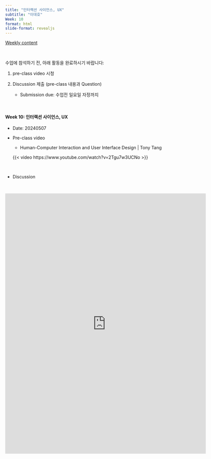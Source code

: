 ```yaml
---
title: "인터랙션 사이언스, UX"
subtitle: "이대호" 
Week: 10
format: html
slide-format: revealjs
---
```


[Weekly content](https://changjunlee.com/teaching/cul_tech_101/weekly_2/)

<br>

수업에 참석하기 전, 아래 활동을 완료하시기 바랍니다:

1.  pre-class video 시청

2.  Discussion 제출 (pre-class 내용과 Question)

    -   Submission due: 수업전 일요일 자정까지


<br>

#### **Week 10: 인터랙션 사이언스, UX**

-   Date: 20240507

-   Pre-class video

    -   Human-Computer Interaction and User Interface Design \| Tony Tang

    {{< video https://www.youtube.com/watch?v=2Tgu7w3UCNo >}}


<br>

-   Discussion

<br>

<iframe src="https://docs.google.com/forms/d/e/1FAIpQLSenvz_BRyEfroMdZDlmD9AMsvOI_N3vNvK1igjWFSza02q4CA/viewform?embedded=true" width="640" height="831" frameborder="0" marginheight="0" marginwidth="0">로드 중…</iframe>